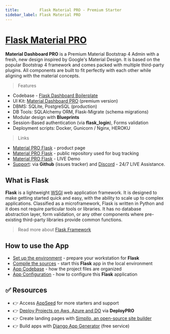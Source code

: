 ```yaml
---
title:         Flask Material PRO - Premium Starter
sidebar_label: Flask Material PRO
---
```


# [Flask Material PRO](https://appseed.us/product/material-dashboard-pro/flask/)

**Material Dashboard PRO** is a Premium Material Bootstrap 4 Admin with a fresh, new design inspired by Google's Material Design. It is based on the popular Bootstrap 4 framework and comes packed with multiple third-party plugins. All components are built to fit perfectly with each other while aligning with the material concepts.

> Features

- Codebase - [Flask Dashboard Boilerplate](../../boilerplate-code/starters/flask-dashboard.mdx)
- UI Kit: [Material Dashboard PRO](../../content/bootstrap-template/material-dashboard-pro.mdx) (premium version)
- DBMS: SQLite, PostgreSQL (production)
- DB Tools: SQLAlchemy ORM, Flask-Migrate (schema migrations)
- Modular design with **Blueprints**
- Session-Based authentication (via **flask_login**), Forms validation
- Deployment scripts: Docker, Gunicorn / Nginx, HEROKU

> Links

- [Material PRO Flask](https://appseed.us/product/material-dashboard-pro/flask/) - product page
- [Material PRO Flask](https://github.com/app-generator/flask-dashboard-material-pro) - public repository used for bug tracking
- [Material PRO Flask](https://flask-material-dashboard-pro.appseed-srv1.com/) - LIVE Demo
- [Support](https://appseed.us/support): via **Github** (issues tracker) and [Discord](https://discord.gg/fZC6hup) - 24/7 LIVE Assistance.

## What is Flask

**Flask** is a lightweight [WSGI](../../content/what-is/wsgi.mdx) web application framework. It is designed to make getting started quick and easy, with the ability to scale up to complex applications. Classified as a microframework, Flask is written in Python and it does not require particular tools or libraries. It has no database abstraction layer, form validation, or any other components where pre-existing third-party libraries provide common functions.

> Read more about [Flask Framework](../../content/what-is/flask.mdx)

## How to use the App

- [Set up the environment](../../boilerplate-code/starters/flask-dashboard.mdx#environment) - prepare your workstation for **Flask**
- [Compile the sources](../../boilerplate-code/starters/flask-dashboard.mdx#build-the-app-1) - start this **Flask** app in the local environment
- [App Codebase](../../boilerplate-code/starters/flask-dashboard.mdx#app-codebase) - how the project files are organized
- [App Configuration](../../boilerplate-code/starters/flask-dashboard.mdx#app-configuration) - how to configure this **Flask** application

## ✅ Resources

- 👉 Access [AppSeed](https://appseed.us/) for more starters and support 
- 👉 [Deploy Projects on Aws, Azure and DO](https://www.docs.deploypro.dev/) via **DeployPRO**
- 👉 Create landing pages with [Simpllo, an open-source site builder](https://www.simpllo.com/)
- 👉 Build apps with [Django App Generator](https://app-generator.dev/django/) (free service)
